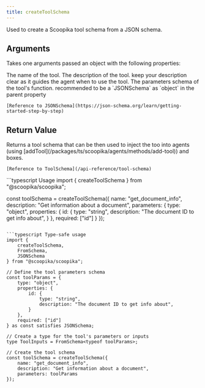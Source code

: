 ```yaml
---
title: createToolSchema
---
```


Used to create a Scoopika tool schema from a JSON schema.

## Arguments

Takes one arguments passed an object with the following properties:

<ParamField path="name" type="string" required>
	The name of the tool.
</ParamField>

<ParamField path="description" type="string" required>
	The description of the tool. keep your description clear as it guides the agent when to use the tool.
</ParamField>

<ParamField path="parameters" type="JSONSchema" required>
	The parameters schema of the tool's function. recommended to be a `JSONSchema` as `object` in the parent property 

	[Reference to JSONSchema](https://json-schema.org/learn/getting-started-step-by-step)
</ParamField>

## Return Value

<ResponseField name="tool_schema" type="ToolSchema">
	Returns a tool schema that can be then used to inject the too into agents (using [addTool](/packages/ts/scoopika/agents/methods/add-tool)) and boxes.

	[Reference to ToolSchema](/api-reference/tool-schema)
</ResponseField>

<ResponseExample>
```typescript Usage
import { createToolSchema } from "@scoopika/scoopika";

const toolSchema = createToolSchema({
	name: "get_document_info",
	description: "Get information about a document",
	parameters: {
		type: "object",
		properties: {
			id: {
				type: "string",
				description: "The document ID to get info about",
			}
		},
		required: ["id"]
	}
});
```

```typescript Type-safe usage
import {
	createToolSchema,
	FromSchema,
	JSONSchema
} from "@scoopika/scoopika";

// Define the tool parameters schema
const toolParams = {
	type: "object",
	properties: {
		id: {
			type: "string",
			description: "The document ID to get info about",
		}
	},
	required: ["id"]
} as const satisfies JSONSchema;

// Create a type for the tool's parameters or inputs
type ToolInputs = FromSchema<typeof toolParams>;

// Create the tool schema
const toolSchema = createToolSchema({
	name: "get_document_info",
	description: "Get information about a document",
	parameters: toolParams
});
```
</ResponseExample>
